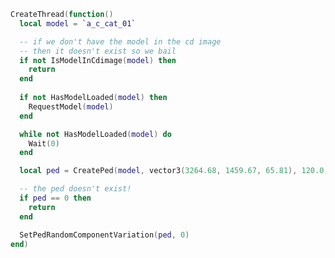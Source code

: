 ```lua
CreateThread(function()
  local model = `a_c_cat_01`

  -- if we don't have the model in the cd image
  -- then it doesn't exist so we bail
  if not IsModelInCdimage(model) then
    return
  end
  
  if not HasModelLoaded(model) then
    RequestModel(model)
  end

  while not HasModelLoaded(model) do
    Wait(0)
  end

  local ped = CreatePed(model, vector3(3264.68, 1459.67, 65.81), 120.0, false, true)

  -- the ped doesn't exist!
  if ped == 0 then
    return
  end

  SetPedRandomComponentVariation(ped, 0)
end)
```
